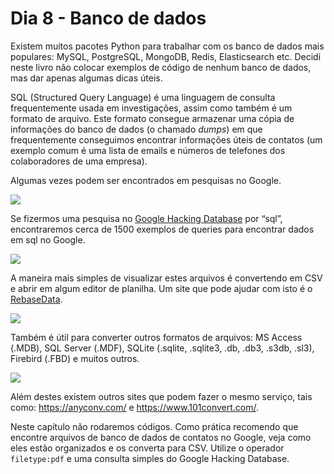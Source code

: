 # Dia 8 - Banco de dados

Existem muitos pacotes Python para trabalhar com os banco de dados mais populares: MySQL, PostgreSQL, MongoDB, Redis, Elasticsearch etc. Decidi neste livro n&#227;o colocar exemplos de c&#243;digo de nenhum banco de dados, mas dar apenas algumas dicas &#250;teis.

SQL (Structured Query Language) &#233; uma linguagem de consulta frequentemente usada em investiga&#231;&#245;es, assim como tamb&#233;m &#233; um formato de arquivo. Este formato consegue armazenar uma c&#243;pia de informa&#231;&#245;es do banco de dados (o chamado *dumps*) em que frequentemente conseguimos encontrar informa&#231;&#245;es &#250;teis de contatos (um exemplo comum &#233; uma lista de emails e n&#250;meros de telefones dos colaboradores de uma empresa). 

Algumas vezes podem ser encontrados em pesquisas no Google.

![](img/ppo_41.png){fig-align="center"} 



Se fizermos uma pesquisa no [Google Hacking Database](https://www.exploit-db.com/google-hacking-database) por "sql", encontraremos cerca de 1500 exemplos de queries para encontrar dados em sql no Google.


![](img/ppo_42.png){fig-align="center"}


A maneira mais simples de visualizar estes arquivos &#233; convertendo em CSV e abrir em algum editor de planilha. Um site que pode ajudar com isto &#233; o [RebaseData](https://www.rebasedata.com/convert-sql-to-csv-online).


![](img/ppo_43.png){fig-align="center"}


Tamb&#233;m &#233; &#250;til para converter outros formatos de arquivos: MS Access (.MDB), SQL Server (.MDF), SQLite (.sqlite, .sqlite3, .db, .db3, .s3db, .sl3), Firebird (.FBD) e muitos outros.


![](img/ppo_44.png){fig-align="center"}



Al&#233;m destes existem outros sites que podem fazer o mesmo servi&#231;o, tais como: <https://anyconv.com/> e <https://www.101convert.com/>.

Neste cap&#237;tulo n&#227;o rodaremos c&#243;digos. Como pr&#225;tica recomendo que encontre arquivos de banco de dados de contatos no Google, veja como eles est&#227;o organizados e os converta para CSV. Utilize o operador `filetype:pdf` e uma consulta simples do Google Hacking Database.  